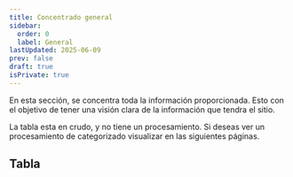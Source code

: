 ```yaml
---
title: Concentrado general
sidebar:
  order: 0
  label: General
lastUpdated: 2025-06-09
prev: false
draft: true
isPrivate: true
---
```


En esta sección, se concentra toda la información proporcionada. Esto con el objetivo de tener una visión clara de la información que tendra el sitio.

La tabla esta en crudo, y no tiene un procesamiento.
Si deseas ver un procesamiento de categorizado visualizar en las siguientes páginas.

## Tabla

